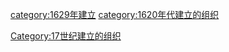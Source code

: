 [[category:1629年建立|category:1629年建立]]
[[category:1620年代建立的组织|category:1620年代建立的组织]]
[[Category:17世纪建立的组织|Category:17世纪建立的组织]]
